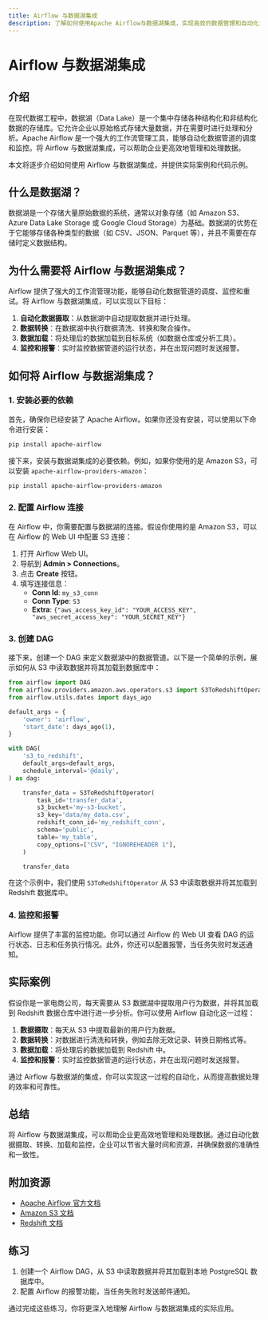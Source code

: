 ```yaml
---
title: Airflow 与数据湖集成
description: 了解如何使用Apache Airflow与数据湖集成，实现高效的数据管理和自动化工作流。
---
```


# Airflow 与数据湖集成

## 介绍

在现代数据工程中，数据湖（Data Lake）是一个集中存储各种结构化和非结构化数据的存储库。它允许企业以原始格式存储大量数据，并在需要时进行处理和分析。Apache Airflow 是一个强大的工作流管理工具，能够自动化数据管道的调度和监控。将 Airflow 与数据湖集成，可以帮助企业更高效地管理和处理数据。

本文将逐步介绍如何使用 Airflow 与数据湖集成，并提供实际案例和代码示例。

## 什么是数据湖？

数据湖是一个存储大量原始数据的系统，通常以对象存储（如 Amazon S3、Azure Data Lake Storage 或 Google Cloud Storage）为基础。数据湖的优势在于它能够存储各种类型的数据（如 CSV、JSON、Parquet 等），并且不需要在存储时定义数据结构。

## 为什么需要将 Airflow 与数据湖集成？

Airflow 提供了强大的工作流管理功能，能够自动化数据管道的调度、监控和重试。将 Airflow 与数据湖集成，可以实现以下目标：

1. **自动化数据摄取**：从数据湖中自动提取数据并进行处理。
2. **数据转换**：在数据湖中执行数据清洗、转换和聚合操作。
3. **数据加载**：将处理后的数据加载到目标系统（如数据仓库或分析工具）。
4. **监控和报警**：实时监控数据管道的运行状态，并在出现问题时发送报警。

## 如何将 Airflow 与数据湖集成？

### 1. 安装必要的依赖

首先，确保你已经安装了 Apache Airflow。如果你还没有安装，可以使用以下命令进行安装：

```bash
pip install apache-airflow
```

接下来，安装与数据湖集成的必要依赖。例如，如果你使用的是 Amazon S3，可以安装 `apache-airflow-providers-amazon`：

```bash
pip install apache-airflow-providers-amazon
```

### 2. 配置 Airflow 连接

在 Airflow 中，你需要配置与数据湖的连接。假设你使用的是 Amazon S3，可以在 Airflow 的 Web UI 中配置 S3 连接：

1. 打开 Airflow Web UI。
2. 导航到 **Admin > Connections**。
3. 点击 **Create** 按钮。
4. 填写连接信息：
   - **Conn Id**: `my_s3_conn`
   - **Conn Type**: `S3`
   - **Extra**: `{"aws_access_key_id": "YOUR_ACCESS_KEY", "aws_secret_access_key": "YOUR_SECRET_KEY"}`

### 3. 创建 DAG

接下来，创建一个 DAG 来定义数据湖中的数据管道。以下是一个简单的示例，展示如何从 S3 中读取数据并将其加载到数据库中：

```python
from airflow import DAG
from airflow.providers.amazon.aws.operators.s3 import S3ToRedshiftOperator
from airflow.utils.dates import days_ago

default_args = {
    'owner': 'airflow',
    'start_date': days_ago(1),
}

with DAG(
    's3_to_redshift',
    default_args=default_args,
    schedule_interval='@daily',
) as dag:

    transfer_data = S3ToRedshiftOperator(
        task_id='transfer_data',
        s3_bucket='my-s3-bucket',
        s3_key='data/my_data.csv',
        redshift_conn_id='my_redshift_conn',
        schema='public',
        table='my_table',
        copy_options=["CSV", "IGNOREHEADER 1"],
    )

    transfer_data
```

在这个示例中，我们使用 `S3ToRedshiftOperator` 从 S3 中读取数据并将其加载到 Redshift 数据库中。

### 4. 监控和报警

Airflow 提供了丰富的监控功能。你可以通过 Airflow 的 Web UI 查看 DAG 的运行状态、日志和任务执行情况。此外，你还可以配置报警，当任务失败时发送通知。

## 实际案例

假设你是一家电商公司，每天需要从 S3 数据湖中提取用户行为数据，并将其加载到 Redshift 数据仓库中进行进一步分析。你可以使用 Airflow 自动化这一过程：

1. **数据摄取**：每天从 S3 中提取最新的用户行为数据。
2. **数据转换**：对数据进行清洗和转换，例如去除无效记录、转换日期格式等。
3. **数据加载**：将处理后的数据加载到 Redshift 中。
4. **监控和报警**：实时监控数据管道的运行状态，并在出现问题时发送报警。

通过 Airflow 与数据湖的集成，你可以实现这一过程的自动化，从而提高数据处理的效率和可靠性。

## 总结

将 Airflow 与数据湖集成，可以帮助企业更高效地管理和处理数据。通过自动化数据摄取、转换、加载和监控，企业可以节省大量时间和资源，并确保数据的准确性和一致性。

## 附加资源

- [Apache Airflow 官方文档](https://airflow.apache.org/docs/)
- [Amazon S3 文档](https://docs.aws.amazon.com/s3/)
- [Redshift 文档](https://docs.aws.amazon.com/redshift/)

## 练习

1. 创建一个 Airflow DAG，从 S3 中读取数据并将其加载到本地 PostgreSQL 数据库中。
2. 配置 Airflow 的报警功能，当任务失败时发送邮件通知。

通过完成这些练习，你将更深入地理解 Airflow 与数据湖集成的实际应用。